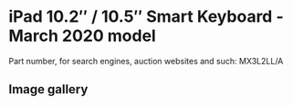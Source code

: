 
# iPad 10.2″ / 10.5″ Smart Keyboard - March 2020 model

Part number, for search engines, auction websites and such: MX3L2LL/A

## Image gallery

<div style={{ width: "768px" }}>
  <GalleryComponent
    images={[
      {
        original: "/everysource/MX3L2.webp",
        thumbnail: "/everypreview/MX3L2.webp",
      },
      {
        original: "/everysource/MX3L2_AV1.webp",
        thumbnail: "/everypreview/MX3L2_AV1.webp",
      },
      {
        original: "/everysource/MX3L2_AV2.webp",
        thumbnail: "/everypreview/MX3L2_AV2.webp",
      },
      {
        original: "/everysource/MX3L2_AV3.webp",
        thumbnail: "/everypreview/MX3L2_AV3.webp",
      }
    ]}
  />
</div>
